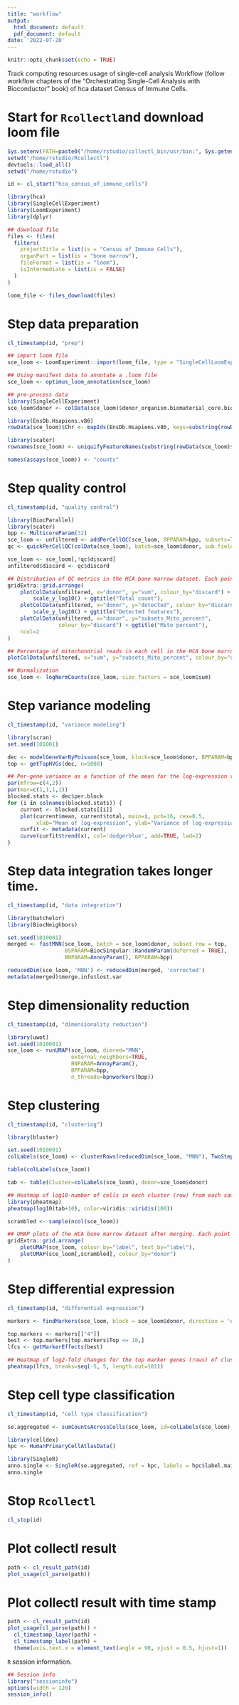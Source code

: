 ```yaml
---
title: "workflow"
output:
  html_document: default
  pdf_document: default
date: '2022-07-20'
---
```


```r
knitr::opts_chunk$set(echo = TRUE)
```

Track computing resources usage of single-cell analysis Workflow (follow workflow chapters of the “Orchestrating Single-Cell Analysis with Bioconductor” book) of hca dataset Census of Immune Cells.

# Start for `Rcollectl`and download loom file

```r
Sys.setenv(PATH=paste0("/home/rstudio/collectl_bin/usr/bin:", Sys.getenv("PATH")))
setwd("/home/rstudio/Rcollectl")
devtools::load_all()
setwd("/home/rstudio")
```

```r
id <- cl_start("hca_census_of_immune_cells")

library(hca)
library(SingleCellExperiment)
library(LoomExperiment)
library(dplyr)

## download file
files <- files(
  filters(
    projectTitle = list(is = "Census of Immune Cells"),
    organPart = list(is = "bone marrow"),
    fileFormat = list(is = "loom"),
    isIntermediate = list(is = FALSE)
  )
)

loom_file <- files_download(files)
```

# Step data preparation 

```r
cl_timestamp(id, "prep")

## import loom file
sce_loom <- LoomExperiment::import(loom_file, type = "SingleCellLoomExperiment")

## Using manifest data to annotate a .loom file
sce_loom <- optimus_loom_annotation(sce_loom)

## pre-process data
library(SingleCellExperiment)
sce_loom$donor <- colData(sce_loom)$donor_organism.biomaterial_core.biomaterial_id

library(EnsDb.Hsapiens.v86)
rowData(sce_loom)$Chr <- mapIds(EnsDb.Hsapiens.v86, keys=substring(rowData(sce_loom)$ensembl_ids, 1, 15), column="SEQNAME", keytype="GENEID")

library(scater)
rownames(sce_loom) <- uniquifyFeatureNames(substring(rowData(sce_loom)$ensembl_ids, 1, 15), names = rowData(sce_loom)$Gene)

names(assays(sce_loom)) <- "counts"
```

# Step quality control

```r
cl_timestamp(id, "quality control")

library(BiocParallel)
library(scater)
bpp <- MulticoreParam(32)
sce_loom <- unfiltered <- addPerCellQC(sce_loom, BPPARAM=bpp, subsets=list(Mito=which(rowData(sce_loom)$Chr=="MT")))
qc <- quickPerCellQC(colData(sce_loom), batch=sce_loom$donor, sub.fields="subsets_Mito_percent")

sce_loom <- sce_loom[,!qc$discard]
unfiltered$discard <- qc$discard

## Distribution of QC metrics in the HCA bone marrow dataset. Each point represents a cell and is colored according to whether it was discarded
gridExtra::grid.arrange(
    plotColData(unfiltered, x="donor", y="sum", colour_by="discard") +
        scale_y_log10() + ggtitle("Total count"),
    plotColData(unfiltered, x="donor", y="detected", colour_by="discard") +
        scale_y_log10() + ggtitle("Detected features"),
    plotColData(unfiltered, x="donor", y="subsets_Mito_percent",
                colour_by="discard") + ggtitle("Mito percent"),
    ncol=2
)

## Percentage of mitochondrial reads in each cell in the HCA bone marrow dataset compared to its total count. Each point represents a cell and is colored according to whether that cell was discarded
plotColData(unfiltered, x="sum", y="subsets_Mito_percent", colour_by="discard") + scale_x_log10()

## Normalization
sce_loom <- logNormCounts(sce_loom, size_factors = sce_loom$sum)
```

# Step variance modeling

```r
cl_timestamp(id, "variance modeling")

library(scran)
set.seed(101001)

dec <- modelGeneVarByPoisson(sce_loom, block=sce_loom$donor, BPPARAM=bpp)
top <- getTopHVGs(dec, n=5000)

## Per-gene variance as a function of the mean for the log-expression values in the HCA bone marrow dataset. Each point represents a gene (black) with the mean-variance trend (blue) fitted to the variances
par(mfrow=c(4,2))
par(mar=c(1,1,1,1))
blocked.stats <- dec$per.block
for (i in colnames(blocked.stats)) {
    current <- blocked.stats[[i]]
    plot(current$mean, current$total, main=i, pch=16, cex=0.5,
         xlab="Mean of log-expression", ylab="Variance of log-expression")
    curfit <- metadata(current)
    curve(curfit$trend(x), col='dodgerblue', add=TRUE, lwd=2)
}
```

# Step data integration takes longer time.

```r
cl_timestamp(id, "data integration")

library(batchelor)
library(BiocNeighbors)

set.seed(1010001)
merged <- fastMNN(sce_loom, batch = sce_loom$donor, subset.row = top,
                  BSPARAM=BiocSingular::RandomParam(deferred = TRUE), 
                  BNPARAM=AnnoyParam(), BPPARAM=bpp)

reducedDim(sce_loom, 'MNN') <- reducedDim(merged, 'corrected')
metadata(merged)$merge.info$lost.var
```

# Step dimensionality reduction

```r
cl_timestamp(id, "dimensionality reduction")

library(uwot)
set.seed(1010001)
sce_loom <- runUMAP(sce_loom, dimred="MNN",
                    external_neighbors=TRUE, 
                    BNPARAM=AnnoyParam(),
                    BPPARAM=bpp,
                    n_threads=bpnworkers(bpp))
```

# Step clustering

```r
cl_timestamp(id, "clustering")

library(bluster)

set.seed(1010001)
colLabels(sce_loom) <- clusterRows(reducedDim(sce_loom, "MNN"), TwoStepParam(KmeansParam(centers=1000), NNGraphParam(k=5)))

table(colLabels(sce_loom))

tab <- table(Cluster=colLabels(sce_loom), donor=sce_loom$donor)

## Heatmap of log10-number of cells in each cluster (row) from each sample (column)
library(pheatmap)
pheatmap(log10(tab+10), color=viridis::viridis(100))

scrambled <- sample(ncol(sce_loom))

## UMAP plots of the HCA bone marrow dataset after merging. Each point represents a cell and is colored according to the assigned cluster (top) or the donor of origin (bottom)
gridExtra::grid.arrange(
    plotUMAP(sce_loom, colour_by="label", text_by="label"),
    plotUMAP(sce_loom[,scrambled], colour_by="donor")
)
```

# Step differential expression

```r
cl_timestamp(id, "differential expression")

markers <- findMarkers(sce_loom, block = sce_loom$donor, direction = 'up', lfc = 1, BPPARAM=bpp)

top.markers <- markers[["4"]]
best <- top.markers[top.markers$Top <= 10,]
lfcs <- getMarkerEffects(best)

## Heatmap of log2-fold changes for the top marker genes (rows) of cluster 4 compared to all other clusters (columns)
pheatmap(lfcs, breaks=seq(-5, 5, length.out=101))
```

# Step cell type classification

```r
cl_timestamp(id, "cell type classification")

se.aggregated <- sumCountsAcrossCells(sce_loom, id=colLabels(sce_loom), BPPARAM=bpp)

library(celldex)
hpc <- HumanPrimaryCellAtlasData()

library(SingleR)
anno.single <- SingleR(se.aggregated, ref = hpc, labels = hpc$label.main, assay.type.test="sum")
anno.single
```


# Stop `Rcollectl`

```r
cl_stop(id)
```

# Plot collectl result

```r
path <- cl_result_path(id)
plot_usage(cl_parse(path))
```

# Plot collectl result with time stamp

```r
path <- cl_result_path(id)
plot_usage(cl_parse(path)) +
  cl_timestamp_layer(path) +
  cl_timestamp_label(path) +
  theme(axis.text.x = element_text(angle = 90, vjust = 0.5, hjust=1))
```

`R` session information.

```r
## Session info
library("sessioninfo")
options(width = 120)
session_info()
```
